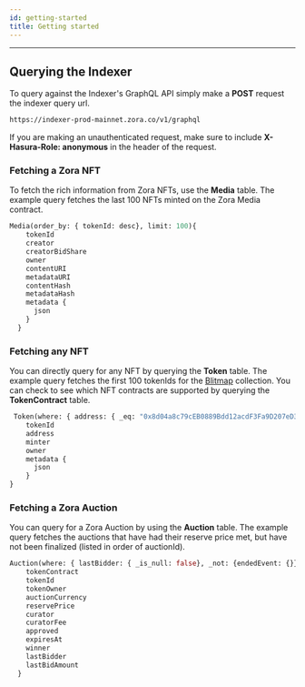 ```yaml
---
id: getting-started
title: Getting started
---
```


---

## Querying the Indexer

To query against the Indexer's GraphQL API simply make a **POST** request the indexer query url.

```bash
https://indexer-prod-mainnet.zora.co/v1/graphql
```

If you are making an unauthenticated request, make sure to include **X-Hasura-Role: anonymous** in the header of the request.

### Fetching a Zora NFT

To fetch the rich information from Zora NFTs, use the **Media** table. The example query fetches the last 100 NFTs minted
on the Zora Media contract. 

```graphql
Media(order_by: { tokenId: desc}, limit: 100){
    tokenId
    creator
    creatorBidShare
    owner
    contentURI
    metadataURI
    contentHash
    metadataHash
    metadata {
      json
    }
  }
```

### Fetching any NFT

You can directly query for any NFT by querying the **Token** table. The example query fetches the first 100 tokenIds for the
[Blitmap](https://www.blitmap.com/) collection. You can check to see which NFT contracts are supported by querying the
**TokenContract** table.

```graphql
 Token(where: { address: { _eq: "0x8d04a8c79cEB0889Bdd12acdF3Fa9D207eD3Ff63"}}, order_by: { tokenId: asc} limit: 100){
    tokenId
    address
    minter
    owner 
    metadata {
      json
    }
}
```

### Fetching a Zora Auction

You can query for a Zora Auction by using the **Auction** table. The example query fetches the auctions that have had
their reserve price met, but have not been finalized (listed in order of auctionId).

```graphql
Auction(where: { lastBidder: { _is_null: false}, _not: {endedEvent: {}} }, order_by: { auctionId: desc}, limit:10) {
    tokenContract
    tokenId
    tokenOwner
    auctionCurrency
    reservePrice
    curator
    curatorFee
    approved
    expiresAt
    winner
    lastBidder
    lastBidAmount
  }
```